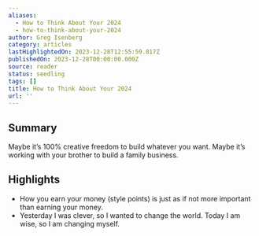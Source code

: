 ```yaml
---
aliases:
  - How to Think About Your 2024
  - how-to-think-about-your-2024
author: Greg Isenberg
category: articles
lastHighlightedOn: 2023-12-28T12:55:59.817Z
publishedOn: 2023-12-28T00:00:00.000Z
source: reader
status: seedling
tags: []
title: How to Think About Your 2024
url: ''
---
```

## Summary

Maybe it’s 100% creative freedom to build whatever you want. Maybe it’s working with your brother to build a family business.

## Highlights

- How you earn your money (style points) is just as if not more important than earning your money.
- Yesterday I was clever, so I wanted to change the world. Today I am wise, so I am changing myself.
